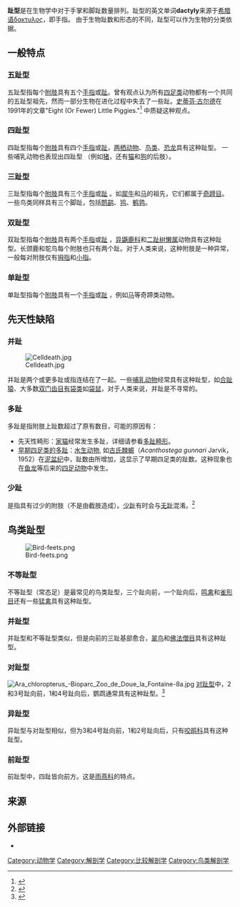 '''趾型'''是在生物学中对于手掌和脚趾数量排列。趾型的英文单词'''dactyly'''来源于[[希腊语|希腊语]]δακτυλος，即手指。 由于生物趾数和形态的不同，趾型可以作为生物的分类依据。

== 一般特点 ==
=== 五趾型 ===
五趾型指每个[[附肢|附肢]]具有五个[[手指|手指]]或[[趾|趾]]。曾有观点认为所有[[四足类|四足类]]动物都有一个共同的五趾型祖先，然而一部分生物在进化过程中失去了一些趾。[[史蒂芬·古尔德|史蒂芬·古尔德]]在1991年的文章"Eight (Or Fewer) Little Piggies."<ref>{{Cite web |url=http://www.stephenjaygould.org/library/gould_eight-piggies.html |title=Deadlink |access-date=2010-03-07 |archive-url=https://web.archive.org/web/20100111200502/http://www.stephenjaygould.org/library/gould_eight-piggies.html |archive-date=2010-01-11 |dead-url=yes }}</ref> 中质疑这种观点。

=== 四趾型 ===
四趾型指每个[[附肢|附肢]]具有四个[[手指|手指]]或[[趾|趾]]，[[两栖动物|两栖动物]]、[[鸟类|鸟类]]、[[恐龙|恐龙]]具有这种趾型。 一些哺乳动物也表现出四趾型 （例如[[猪|猪]]，还有[[猫|猫]]和[[狗|狗]]的后肢）。

=== 三趾型 ===
三趾型指每个[[附肢|附肢]]具有三个[[手指|手指]]或[[趾|趾]] 。如[[犀牛|犀牛]]和[[马|马]]的祖先，它们都属于[[奇蹄目|奇蹄目]]。一些鸟类同样具有三个脚趾，包括[[鸸鹋|鸸鹋]]、[[鸨|鸨]]、[[鹌鹑|鹌鹑]]。

=== 双趾型 ===
双趾型指每个[[附肢|附肢]]具有两个[[手指|手指]]或[[趾|趾]] ，[[异鼷鹿科|异鼷鹿科]]和[[二趾树懒属|二趾树懒属]]动物具有这种趾型。长颈鹿和鸵鸟每个附肢也只有两个趾。对于人类来说，这种附肢是一种异常，一般每对附肢仅有[[拇指|拇指]]和[[小指|小指]]。

=== 单趾型 ===
单趾型指每个[[附肢|附肢]]具有一个[[手指|手指]]或[[趾|趾]] ，例如[[马|马]]等奇蹄类动物。

== 先天性缺陷 ==
=== 并趾 ===
[[File:Celldeath.jpg|thumb]]

{{Main|并趾}}
并趾是两个或更多趾或指连结在了一起。一些[[哺乳动物|哺乳动物]]经常具有这种趾型，如[[合趾猿|合趾猿]]、大多数[[双门齿目|双门齿目]][[有袋类|有袋类]]如[[袋鼠|袋鼠]]，对于人类来说，并趾是不寻常的。 

=== 多趾 ===
多趾是指附肢上趾数超过了原有数目，可能的原因有：
*先天性畸形：[[家猫|家猫]]经常发生多趾，详细请参看[[多趾畸形|多趾畸形]]。
*[[早期四足类的多趾|早期四足类的多趾]]：[[水生动物|水生动物]], 如[[棘被螈屬|古氏棘螈]]（''Acanthostega gunnari'' Jarvik，1952）在[[泥盆纪|泥盆纪]]中，趾数由所增加，这显示了早期四足类的趾数。这种现象也在[[鱼龙|鱼龙]]等后来的[[四足动物|四足动物]]中发生。

=== 少趾 ===
{{Main|少趾}}
{{le|少趾|Oligodactyly}}是指具有过少的附肢（不是由截肢造成）。[[少趾|少趾]]有时会与[[无趾|无趾]]混淆。<ref>{{cite journal| author = József Zákány, Catherine Fromental-Ramain, Xavier Warot, and Denis Duboule| title = Regulation of number and size of digits by posterior Hox genes: A dose-dependent mechanism with potential evolutionary implications| journal = Proc Natl Acad Sci USA. Developmental Biology| date= 1997-12-09| issue = 94| volume = 25| pages = 13695–13700}}</ref>

== 鸟类趾型 ==
[[File:Bird-feets.png|thumb]]
=== 不等趾型 ===
不等趾型（常态足）是最常见的鸟类趾型，三个趾向前，一个趾向后，[[鸣禽|鸣禽]]和[[雀形目|雀形目]]还有一些[[猛禽|猛禽]]具有这种趾型。

=== 并趾型 ===
并趾型和不等趾型类似，但是向前的三趾基部愈合，[[翠鸟|翠鸟]]和[[佛法僧目|佛法僧目]]具有这种趾型。

=== 对趾型 ===
[[File:Ara_chloropterus_-Bioparc_Zoo_de_Doue_la_Fontaine-8a.jpg|right]]
[[對趾足|对趾型]]中，2和3号趾向前，1和4号趾向后，鹦鹉通常具有这种趾型。<ref>{{cite web|url=http://www.springerlink.com/content/hl850l4128573g33/|title=Earliest zygodactyl bird feet: evidence from Early Cretaceous roadrunner-like tracks|publisher=Naturwissenschaften|year=2007}}{{Dead link|date=2020年3月 |bot=InternetArchiveBot |fix-attempted=yes }}</ref>

=== 异趾型 ===
异趾型与对趾型相似，但为3和4号趾向前，1和2号趾向后，只有[[咬鹃科|咬鹃科]]具有这种趾型。

=== 前趾型 ===
前趾型中，四趾皆向前方。这是[[雨燕科|雨燕科]]的特点。

== 来源 ==
{{reflist}}

== 外部链接 ==
*{{cite journal | last = Coates | first = Michael | title = Why do most species have five digits on their hands and feet? | journal = Scientific American | date = 25 April 2005 | url = http://www.scientificamerican.com/article.cfm?id=why-do-most-species-have | accessdate = 2009-07-05 | archive-date = 2011-03-20 | archive-url = https://web.archive.org/web/20110320004502/https://www.scientificamerican.com/article.cfm?id=why-do-most-species-have | dead-url = no }}
{{鸟类}}
[[Category:动物学|Category:动物学]]
[[Category:解剖学|Category:解剖学]]
[[Category:比较解剖学|Category:比较解剖学]]
[[Category:鸟类解剖学|Category:鸟类解剖学]]
